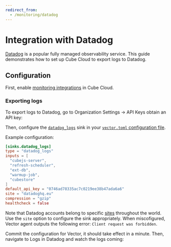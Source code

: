 ```yaml
---
redirect_from:
  - /monitoring/datadog
---
```


# Integration with Datadog

[Datadog][datadog] is a popular fully managed observability service. This guide
demonstrates how to set up Cube Cloud to export logs to Datadog.

## Configuration

First, enable [monitoring integrations][ref-monitoring-integrations] in Cube
Cloud.

### Exporting logs

To export logs to Datadog, go to <Btn>Organization Settings → API Keys</Btn>
obtain an API key:

<Screenshot src="https://ucarecdn.com/d4703748-aea9-4d74-bac2-febe13c604c6/" />

Then, configure the [`datadog_logs`][vector-datadog-logs] sink in your
[`vector.toml` configuration file][ref-monitoring-integrations-conf].

Example configuration:

```toml
[sinks.datadog_logs]
type = "datadog_logs"
inputs = [
  "cubejs-server",
  "refresh-scheduler",
  "ext-db",
  "warmup-job",
  "cubestore"
]
default_api_key = "0746ad78335ac7c0219ee38b47ada6a6"
site = "datadoghq.eu"
compression = "gzip"
healthcheck = false
```

Note that Datadog accounts belong to specific [sites][datadog-docs-sites]
throughout the world. Use the `site` option to configure the sink appropriately.
When miscofigured, Vector agent outputs the following error:
`Client request was forbidden`.

Commit the configuration for Vector, it should take effect in a minute. Then,
navigate to <Btn>Logs</Btn> in Datadog and watch the logs coming:

<Screenshot src="https://ucarecdn.com/5e66f3d6-85a7-498c-89e8-41632d1b184c/" />

[datadog]: https://www.datadoghq.com
[datadog-docs-sites]: https://docs.datadoghq.com/getting_started/site/
[vector-datadog-logs]:
  https://vector.dev/docs/reference/configuration/sinks/datadog_logs/
[ref-monitoring-integrations]: /product/workspace/monitoring
[ref-monitoring-integrations-conf]: /product/workspace/monitoring#configuration
